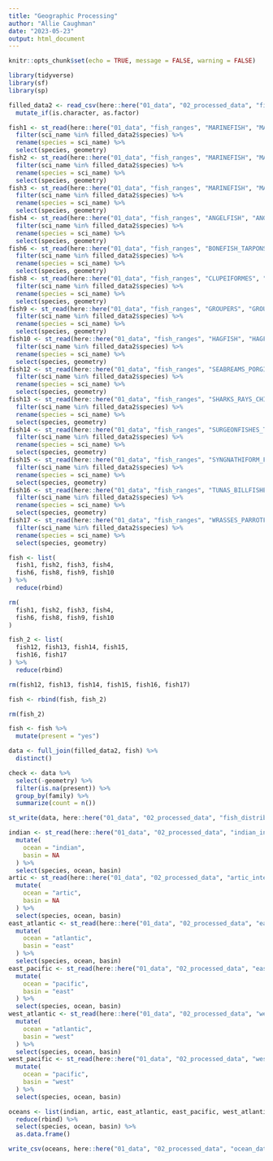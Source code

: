 ```yaml
---
title: "Geographic Processing"
author: "Allie Caughman"
date: "2023-05-23"
output: html_document
---
```


```r
knitr::opts_chunk$set(echo = TRUE, message = FALSE, warning = FALSE)

library(tidyverse)
library(sf)
library(sp)
```

```r
filled_data2 <- read_csv(here::here("01_data", "02_processed_data", "filled_data2.csv")) %>%
  mutate_if(is.character, as.factor)

fish1 <- st_read(here::here("01_data", "fish_ranges", "MARINEFISH", "MARINEFISH_PART1.shp")) %>%
  filter(sci_name %in% filled_data2$species) %>%
  rename(species = sci_name) %>%
  select(species, geometry)
fish2 <- st_read(here::here("01_data", "fish_ranges", "MARINEFISH", "MARINEFISH_PART2.shp")) %>%
  filter(sci_name %in% filled_data2$species) %>%
  rename(species = sci_name) %>%
  select(species, geometry)
fish3 <- st_read(here::here("01_data", "fish_ranges", "MARINEFISH", "MARINEFISH_PART3.shp")) %>%
  filter(sci_name %in% filled_data2$species) %>%
  rename(species = sci_name) %>%
  select(species, geometry)
fish4 <- st_read(here::here("01_data", "fish_ranges", "ANGELFISH", "ANGELFISH.shp")) %>%
  filter(sci_name %in% filled_data2$species) %>%
  rename(species = sci_name) %>%
  select(species, geometry)
fish6 <- st_read(here::here("01_data", "fish_ranges", "BONEFISH_TARPONS", "BONEFISH_TARPONS.shp")) %>%
  filter(sci_name %in% filled_data2$species) %>%
  rename(species = sci_name) %>%
  select(species, geometry)
fish8 <- st_read(here::here("01_data", "fish_ranges", "CLUPEIFORMES", "CLUPEIFORMES.shp")) %>%
  filter(sci_name %in% filled_data2$species) %>%
  rename(species = sci_name) %>%
  select(species, geometry)
fish9 <- st_read(here::here("01_data", "fish_ranges", "GROUPERS", "GROUPERS.shp")) %>%
  filter(sci_name %in% filled_data2$species) %>%
  rename(species = sci_name) %>%
  select(species, geometry)
fish10 <- st_read(here::here("01_data", "fish_ranges", "HAGFISH", "HAGFISH.shp")) %>%
  filter(sci_name %in% filled_data2$species) %>%
  rename(species = sci_name) %>%
  select(species, geometry)
fish12 <- st_read(here::here("01_data", "fish_ranges", "SEABREAMS_PORGIES_PICARELS", "SEABREAMS_PORGIES_PICARELS.shp")) %>%
  filter(sci_name %in% filled_data2$species) %>%
  rename(species = sci_name) %>%
  select(species, geometry)
fish13 <- st_read(here::here("01_data", "fish_ranges", "SHARKS_RAYS_CHIMAERAS", "SHARKS_RAYS_CHIMAERAS.shp")) %>%
  filter(sci_name %in% filled_data2$species) %>%
  rename(species = sci_name) %>%
  select(species, geometry)
fish14 <- st_read(here::here("01_data", "fish_ranges", "SURGEONFISHES_TANGS_UNICORNFISHES", "SURGEONFISHES_TANGS_UNICORNFISHES.shp")) %>%
  filter(sci_name %in% filled_data2$species) %>%
  rename(species = sci_name) %>%
  select(species, geometry)
fish15 <- st_read(here::here("01_data", "fish_ranges", "SYNGNATHIFORM_FISHES", "SYNGNATHIFORM_FISHES.shp")) %>%
  filter(sci_name %in% filled_data2$species) %>%
  rename(species = sci_name) %>%
  select(species, geometry)
fish16 <- st_read(here::here("01_data", "fish_ranges", "TUNAS_BILLFISHES", "TUNAS_BILLFISHES.shp")) %>%
  filter(sci_name %in% filled_data2$species) %>%
  rename(species = sci_name) %>%
  select(species, geometry)
fish17 <- st_read(here::here("01_data", "fish_ranges", "WRASSES_PARROTFISHES", "WRASSES_PARROTFISHES.shp")) %>%
  filter(sci_name %in% filled_data2$species) %>%
  rename(species = sci_name) %>%
  select(species, geometry)

fish <- list(
  fish1, fish2, fish3, fish4,
  fish6, fish8, fish9, fish10
) %>%
  reduce(rbind)

rm(
  fish1, fish2, fish3, fish4,
  fish6, fish8, fish9, fish10
)

fish_2 <- list(
  fish12, fish13, fish14, fish15,
  fish16, fish17
) %>%
  reduce(rbind)

rm(fish12, fish13, fish14, fish15, fish16, fish17)

fish <- rbind(fish, fish_2)

rm(fish_2)

fish <- fish %>%
  mutate(present = "yes")

data <- full_join(filled_data2, fish) %>%
  distinct()

check <- data %>%
  select(-geometry) %>%
  filter(is.na(present)) %>%
  group_by(family) %>%
  summarize(count = n())
```

```r
st_write(data, here::here("01_data", "02_processed_data", "fish_distributions.shp"))
```

```r
indian <- st_read(here::here("01_data", "02_processed_data", "indian_intersection.shp")) %>%
  mutate(
    ocean = "indian",
    basin = NA
  ) %>%
  select(species, ocean, basin)
artic <- st_read(here::here("01_data", "02_processed_data", "artic_intersection.shp")) %>%
  mutate(
    ocean = "artic",
    basin = NA
  ) %>%
  select(species, ocean, basin)
east_atlantic <- st_read(here::here("01_data", "02_processed_data", "east_atlantic_intersection.shp")) %>%
  mutate(
    ocean = "atlantic",
    basin = "east"
  ) %>%
  select(species, ocean, basin)
east_pacific <- st_read(here::here("01_data", "02_processed_data", "east_pacific_intersection.shp")) %>%
  mutate(
    ocean = "pacific",
    basin = "east"
  ) %>%
  select(species, ocean, basin)
west_atlantic <- st_read(here::here("01_data", "02_processed_data", "west_atlantic_intersection.shp")) %>%
  mutate(
    ocean = "atlantic",
    basin = "west"
  ) %>%
  select(species, ocean, basin)
west_pacific <- st_read(here::here("01_data", "02_processed_data", "west_pacific_intersection.shp")) %>%
  mutate(
    ocean = "pacific",
    basin = "west"
  ) %>%
  select(species, ocean, basin)

oceans <- list(indian, artic, east_atlantic, east_pacific, west_atlantic, west_pacific) %>%
  reduce(rbind) %>%
  select(species, ocean, basin) %>%
  as.data.frame()
```

```r
write_csv(oceans, here::here("01_data", "02_processed_data", "ocean_data.csv"))
```
